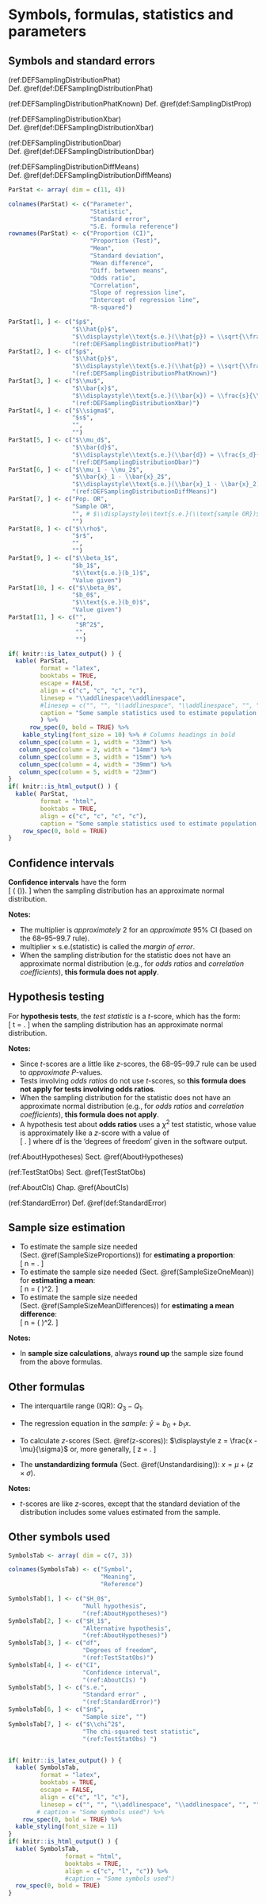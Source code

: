 
# Symbols, formulas, statistics and parameters {#StatisticsAndParameters}

## Symbols and standard errors {#Symbols}

(ref:DEFSamplingDistributionPhat) Def.\ \@ref(def:DEFSamplingDistributionPhat)

(ref:DEFSamplingDistributionPhatKnown) Def.\ \@ref(def:SamplingDistProp)

(ref:DEFSamplingDistributionXbar) Def.\ \@ref(def:DEFSamplingDistributionXbar)

(ref:DEFSamplingDistributionDbar) Def.\ \@ref(def:DEFSamplingDistributionDbar)

(ref:DEFSamplingDistributionDiffMeans) Def.\ \@ref(def:DEFSamplingDistributionDiffMeans)


```r
ParStat <- array( dim = c(11, 4))

colnames(ParStat) <- c("Parameter",
                       "Statistic",
                       "Standard error",
                       "S.E. formula reference")
rownames(ParStat) <- c("Proportion (CI)",
                       "Proportion (Test)",
                       "Mean",
                       "Standard deviation",
                       "Mean difference",
                       "Diff. between means",
                       "Odds ratio",
                       "Correlation",
                       "Slope of regression line",
                       "Intercept of regression line",
                       "R-squared")

ParStat[1, ] <- c("$p$", 
                  "$\\hat{p}$", 
                  "$\\displaystyle\\text{s.e.}(\\hat{p}) = \\sqrt{\\frac{ \\hat{p} \\times (1 - \\hat{p})}{n}}$",
                  "(ref:DEFSamplingDistributionPhat)")
ParStat[2, ] <- c("$p$", 
                  "$\\hat{p}$", 
                  "$\\displaystyle\\text{s.e.}(\\hat{p}) = \\sqrt{\\frac{ p \\times (1 - p)}{n}}$",
                  "(ref:DEFSamplingDistributionPhatKnown)")
ParStat[3, ] <- c("$\\mu$", 
                  "$\\bar{x}$", 
                  "$\\displaystyle\\text{s.e.}(\\bar{x}) = \\frac{s}{\\sqrt{n}}$", 
                  "(ref:DEFSamplingDistributionXbar)")
ParStat[4, ] <- c("$\\sigma$", 
                  "$s$", 
                  "", 
                  "")
ParStat[5, ] <- c("$\\mu_d$", 
                  "$\\bar{d}$", 
                  "$\\displaystyle\\text{s.e.}(\\bar{d}) = \\frac{s_d}{\\sqrt{n}}$", 
                  "(ref:DEFSamplingDistributionDbar)")
ParStat[6, ] <- c("$\\mu_1 - \\mu_2$", 
                  "$\\bar{x}_1 - \\bar{x}_2$", 
                  "$\\displaystyle\\text{s.e.}(\\bar{x}_1 - \\bar{x}_2)$", 
                  "(ref:DEFSamplingDistributionDiffMeans)")
ParStat[7, ] <- c("Pop. OR", 
                  "Sample OR", 
                  "", # $\\displaystyle\\text{s.e.}(\\text{sample OR})$", 
                  "")
ParStat[8, ] <- c("$\\rho$", 
                  "$r$", 
                  "", 
                  "")
ParStat[9, ] <- c("$\\beta_1$", 
                  "$b_1$", 
                  "$\\text{s.e.}(b_1)$", 
                  "Value given")
ParStat[10, ] <- c("$\\beta_0$", 
                  "$b_0$", 
                  "$\\text{s.e.}(b_0)$", 
                  "Value given")
ParStat[11, ] <- c("", 
                   "$R^2$", 
                   "", 
                   "")

if( knitr::is_latex_output() ) {
  kable( ParStat,
         format = "latex",
         booktabs = TRUE,
         escape = FALSE,
         align = c("c", "c", "c", "c"),
         linesep = "\\addlinespace\\addlinespace",
         #linesep = c("", "", "\\addlinespace", "\\addlinespace", "", "", "", ""),  # Else adds a space every 5 lines... 
         caption = "Some sample statistics used to estimate population parameters. Empty table cells means that these are not studied in this textbook. For statistics with standard errors given, the sampling distribution is approximately normally distributed under certain (statistical validity) conditions."
         ) %>%
	  row_spec(0, bold = TRUE) %>%
    kable_styling(font_size = 10) %>% # Columns headings in bold
   column_spec(column = 1, width = "33mm") %>% 
   column_spec(column = 2, width = "14mm") %>%
   column_spec(column = 3, width = "15mm") %>%
   column_spec(column = 4, width = "39mm") %>%
   column_spec(column = 5, width = "23mm")
}
if( knitr::is_html_output() ) {
  kable( ParStat,
         format = "html",
         booktabs = TRUE,
         align = c("c", "c", "c", "c"),
         caption = "Some sample statistics used to estimate population parameters. Empty table cells means that these are not studied in this textbook. For statistics with standard errors given, the sampling distribution is approximately normally distributed under certain (statistical validity) conditions.") %>%
    row_spec(0, bold = TRUE)
}
```


\pagebreak


## Confidence intervals {#FormulasCI}

**Confidence intervals** have the form  
\[ 
    \text{statistic} \pm ( \text{multiplier} \times \text{s.e.}(\text{statistic})).
\]
when the sampling distribution has an approximate normal distribution.

**Notes:**

* The multiplier is *approximately* 2 for an *approximate* 95% CI (based on the 68--95--99.7 rule).
* $\text{multiplier} \times \text{s.e.}(\text{statistic})$ is called the *margin of error*.
* When the sampling distribution for the statistic does not have an approximate normal distribution (e.g., for *odds ratios* and *correlation coefficients*), **this formula does not apply**.



## Hypothesis testing {#FormulasTest}

For **hypothesis tests**, the *test statistic* is a $t$-score, which has the form:  
\[
  t = \frac{\text{statistic} - \text{parameter}}{\text{s.e.}(\text{statistic})}.
\]
when the sampling distribution has an approximate normal distribution.

**Notes:**

* Since $t$-scores are a little like $z$-scores, the 68--95--99.7 rule can be used to *approximate* $P$-values.
* Tests involving *odds ratios* do not use $t$-scores, so **this formula does not apply for tests involving odds ratios**.
* When the sampling distribution for the statistic does not have an approximate normal distribution (e.g., for *odds ratios* and *correlation coefficients*), **this formula does not apply**.
* A hypothesis test about **odds ratios** uses a $\chi^2$ test statistic, whose value is approximately like a $z$-score with a value of  
\[
   \sqrt{\frac{\chi^2}{\text{df}}}.
\]
where $\text{df}$ is the 'degrees of freedom' given in the software output.
 
(ref:AboutHypotheses) Sect.\ \@ref(AboutHypotheses)

(ref:TestStatObs) Sect.\ \@ref(TestStatObs)

(ref:AboutCIs) Chap.\ \@ref(AboutCIs)

(ref:StandardError) Def.\ \@ref(def:StandardError)


\pagebreak

## Sample size estimation {#FormulasSampleSize}

* To estimate the sample size needed (Sect.\ \@ref(SampleSizeProportions)) for **estimating a proportion**:  
\[
   n = \frac{1}{(\text{Margin of error})^2}.
\]
* To estimate the sample size needed (Sect.\ \@ref(SampleSizeOneMean)) for **estimating a mean**:  
\[
   n = \left( \frac{2\times s}{\text{Margin of error}}\right)^2.
\]
* To estimate the sample size needed (Sect.\ \@ref(SampleSizeMeanDifferences)) for **estimating a mean difference**:  
\[
   n = \left( \frac{2 \times s_d}{\text{Margin of error}}\right)^2.
\]

**Notes:**

* In **sample size calculations**, always **round up** the sample size found from the above formulas.



## Other formulas {#FormulasOther}

* The interquartile range (IQR): $Q_3 - Q_1$.
* The regression equation in the *sample*: $\hat{y} = b_0 + b_1 x$.
* To calculate $z$-scores (Sect.\ \@ref(z-scores)): $\displaystyle z = \frac{x - \mu}{\sigma}$ or, more generally,\bigskip  
\[
   z = \frac{\text{value of variable} - \text{mean of distribution}}{\text{standard deviation of distribution}}.
\]

* The **unstandardizing formula** (Sect.\ \@ref(Unstandardising)): $x = \mu + (z\times \sigma)$.

**Notes:**

* $t$-scores are like $z$-scores, except that the standard deviation of the distribution includes some values estimated from the sample.

\pagebreak

## Other symbols used

```r
SymbolsTab <- array( dim = c(7, 3))

colnames(SymbolsTab) <- c("Symbol", 
                          "Meaning", 
                          "Reference")

SymbolsTab[1, ] <- c("$H_0$", 
                     "Null hypothesis", 
                     "(ref:AboutHypotheses)")
SymbolsTab[2, ] <- c("$H_1$", 
                     "Alternative hypothesis", 
                     "(ref:AboutHypotheses)")
SymbolsTab[3, ] <- c("df", 
                     "Degrees of freedom", 
                     "(ref:TestStatObs)")
SymbolsTab[4, ] <- c("CI", 
                     "Confidence interval", 
                     "(ref:AboutCIs) ")
SymbolsTab[5, ] <- c("s.e.", 
                     "Standard error" , 
                     "(ref:StandardError)")
SymbolsTab[6, ] <- c("$n$", 
                     "Sample size", "")
SymbolsTab[7, ] <- c("$\\chi^2$", 
                     "The chi-squared test statistic", 
                     "(ref:TestStatObs) ")


if( knitr::is_latex_output() ) {
  kable( SymbolsTab,
         format = "latex",
         booktabs = TRUE,
         escape = FALSE,
         align = c("c", "l", "c"),
         linesep = c("", "", "\\addlinespace", "\\addlinespace", "", "", "")) %>%  # Else adds a space every 5 lines...
        # caption = "Some symbols used") %>%
	row_spec(0, bold = TRUE) %>%
  kable_styling(font_size = 11)
}
if( knitr::is_html_output() ) {
  kable( SymbolsTab,
                format = "html",
                booktabs = TRUE,
                align = c("c", "l", "c")) %>%
                #caption = "Some symbols used")
  row_spec(0, bold = TRUE)
}
```

